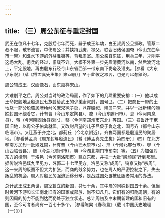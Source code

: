 ```yaml
---
---
---
```

title: （三）周公东征与重定封国
---



武王在位凡十七年，克殷后七年而死，嗣子成王年幼，由王叔周公旦摄政。管蔡二叔不服，散布流言，中伤周公；并挟持武庚、禄父，联合旧诸侯国奄（今山东曲阜市一带）和淮水下游的外族淮夷等，背叛周室。周公亲自东征，用兵三年，才削平这场大乱。用兵的经过，旧载不详。大概不外第一步先廓清黄河以南，然后渡河北上，平定殷地，再由殷东行经今山东省西部一带东南下伐奄及淮夷。［参看《大东小东说》（载《傅孟真先生集》第四册）］至于此役之艰苦，也是可以想象的。

周公辅成王，汉画像石，山东嘉祥宋山。

大难削平之后，周公对当时的政治局面，作了如下的几项重要安排：（一）他以成王命把殷地及殷遗民七族封给武王的少弟康叔封，国号卫。（二）把商丘一带的土地及一部分殷遗民赠给纣的庶兄微子启，以存殷祀，建国曰宋。并以一批新建的姬姓封国环绕着它，计有曹（今山东定陶县）、滕（今山东滕州市）、息（今河南息县）、蒋（今河南固始县西北）、蔡（今河南郑州市东北）等国。（三）把鲁迁于奄国旧地，以周公子伯禽就国。又改封吕望的儿子吕伋于鲁之北，国号齐（都今山东临淄市）。又迁燕于齐之北，都蓟丘（今北京附近）。齐鲁两国都是殷遗民的聚居地。［参看傅孟真《周东封与殷遗民》（载《傅孟真先生集》第四册）］（四）在北方和南方加封一批姬姓国，计有晋（今山西太原市北）、邢（今河北邢台市）、郇（今山西临晋县）、随（今湖北随州市）、聃（今湖北荆门市东南）等。（五）为加强对东方的控制，于洛邑（今河南洛阳市）建立东都，并把一大批“殷顽民”迁到那里。据传说洛邑城九里见方，外郭二十七里见方。洛邑又称“成周”，镐京又称“宗周”。这一来周的版图不但大为扩张，而商的残余势力，也在周人的严密控制之下，失去叛乱的机会。周人对殷民的强迫迁移分散，是战胜国处置被征服者常用的办法。

总计武王成王两世，周室封立的新国，共七十余，其中周的同姓封国五十余。但当时黄河下游和长江南北旧有的国家或部族，尚不知凡几，它们有的归附周朝，有的则因周的势力不能到达而仍处于独立状态。总计周初及中末期新建的国和旧有的国，至今可考者尚有一百七十多个。［参看陈槃《春秋篇》（载《中国历史地理（一）》）］